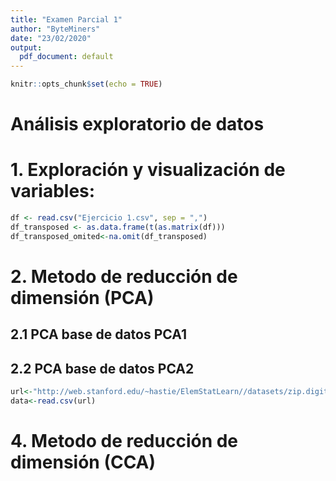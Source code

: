 ---
title: "Examen Parcial 1"
author: "ByteMiners"
date: "23/02/2020"
output:
  pdf_document: default
---
```{r setup, include=FALSE}
knitr::opts_chunk$set(echo = TRUE)
```

# Análisis exploratorio de datos

# 1. Exploración y visualización de variables:
```{r, include=TRUE}
df <- read.csv("Ejercicio 1.csv", sep = ",")
df_transposed <- as.data.frame(t(as.matrix(df)))
df_transposed_omited<-na.omit(df_transposed)
```
# 2. Metodo de reducción de dimensión (PCA)
## 2.1 PCA base de datos PCA1
## 2.2 PCA base de datos PCA2
```{r, include=TRUE}
url<-"http://web.stanford.edu/~hastie/ElemStatLearn//datasets/zip.digits/train.2"
data<-read.csv(url)
```

# 4. Metodo de reducción de dimensión (CCA)